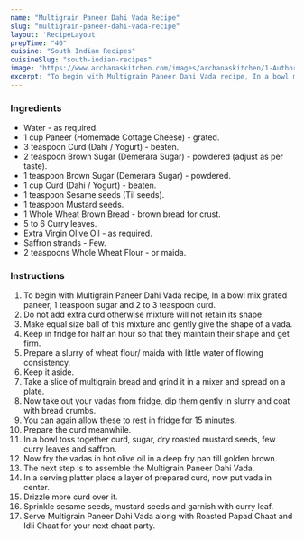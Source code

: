 ---
name: "Multigrain Paneer Dahi Vada Recipe"
slug: "multigrain-paneer-dahi-vada-recipe"
layout: 'RecipeLayout'
prepTime: "40"
cuisine: "South Indian Recipes"
cuisineSlug: "south-indian-recipes"
image: "https://www.archanaskitchen.com/images/archanaskitchen/1-Author/Arti_Gupta/Multigrain_Paneer_Dahi_Vada.jpg"
excerpt: "To begin with Multigrain Paneer Dahi Vada recipe, In a bowl mix grated paneer, 1 teaspoon sugar and 2 to 3 teaspoon curd"
---

### Ingredients

- Water - as required.
- 1 cup Paneer (Homemade Cottage Cheese) - grated.
- 3 teaspoon Curd (Dahi / Yogurt) - beaten.
- 2 teaspoon Brown Sugar (Demerara Sugar) - powdered (adjust as per taste).
- 1 teaspoon Brown Sugar (Demerara Sugar) - powdered.
- 1 cup Curd (Dahi / Yogurt) - beaten.
- 1 teaspoon Sesame seeds (Til seeds).
- 1 teaspoon Mustard seeds.
- 1 Whole Wheat Brown Bread - brown bread for crust.
- 5 to 6 Curry leaves.
- Extra Virgin Olive Oil - as required.
- Saffron strands - Few.
- 2 teaspoons Whole Wheat Flour - or maida.

### Instructions

1. To begin with Multigrain Paneer Dahi Vada recipe, In a bowl mix grated paneer, 1 teaspoon sugar and 2 to 3 teaspoon curd.
1. Do not add extra curd otherwise mixture will not retain its shape.
1. Make equal size ball of this mixture and gently give the shape of a vada.
1. Keep in fridge for half an hour so that they maintain their shape and get firm.
1. Prepare a slurry of wheat flour/ maida with little water of flowing consistency.
1. Keep it aside.
1. Take a slice of multigrain bread and grind it in a mixer and spread on a plate.
1. Now take out your vadas from fridge, dip them gently in slurry and coat with bread crumbs.
1. You can again allow these to rest in fridge for 15 minutes.
1. Prepare the curd meanwhile.
1. In a bowl toss together curd, sugar, dry roasted mustard seeds, few curry leaves and saffron.
1. Now fry the vadas in hot olive oil in a deep fry pan till golden brown.
1. The next step is to assemble the Multigrain Paneer Dahi Vada.
1. In a serving platter place a layer of prepared curd, now put vada in center.
1. Drizzle more curd over it.
1. Sprinkle sesame seeds, mustard seeds and garnish with curry leaf.
1. Serve Multigrain Paneer Dahi Vada along with Roasted Papad Chaat and Idli Chaat for your next chaat party.
